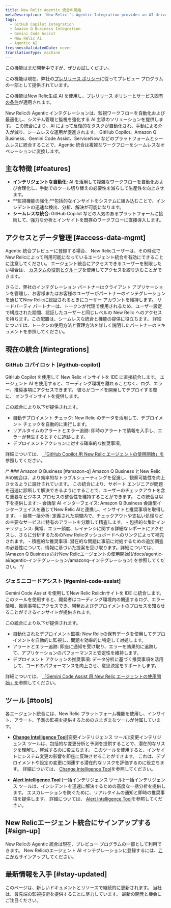 ```yaml
---
title: New Relic Agentic 統合の開始
metaDescription: 'New Relic''s Agentic Integration provides an AI-driven solution to automate and optimize observability workflows, enhancing system management and monitoring'
tags:
  - GitHub Copilot Integration
  - Amazon Q Business Integration
  - Gemini Code Assist
  - New Relic AI
  - Agentic AI
freshnessValidatedDate: never
translationType: machine
---
```


<Callout title="プレビュー">
  この機能はまだ開発中ですが、ぜひお試しください。

  この機能は現在、弊社の[プレリリース ポリシー](/docs/licenses/license-information/referenced-policies/new-relic-pre-release-policy)に従ってプレビュー プログラムの一部として提供されています。

  この機能はNew Relic生成 AI を使用し、[プレリリース ポリシー](/docs/licenses/license-information/referenced-policies/new-relic-pre-release-policy)と[サービス固有の条件](https://newrelic.com/termsandconditions/service-specific)が適用されます。
</Callout>

New Relicの Agentic インテグレーションは、監視ワークフローを自動化および最適化し、システム管理と監視を強化する AI 主導のソリューションを提供します。 この統合により、AI によって反復的なタスクが自動化され、手動による介入が減り、シームレスな運用が促進されます。 GitHub Copilot、Amazon Q Business、Gemini Code Assist、ServiceNow などのプラットフォームとシームレスに統合することで、Agentic 統合は複雑なワークフローをシームレスなオペレーションに変換します。

## 主な特徴 [#features]

* **インテリジェントな自動化:** AI を活用して複雑なワークフローを自動化および合理化し、手動でのツール切り替えの必要性を減らして生産性を向上させます。
* **監視機能の強化:**包括的なインサイトをシステムに組み込むことで、インシデントの迅速な検出、分析、解決が可能になります。
* **シームレスな統合:** GitHub Copilot などの人気のあるプラットフォームに接続して、強力な分析とインサイトを既存のワークフローに直接導入します。

## アクセスとデータ管理 [#access-data-mgmt]

Agentic 統合プレビューに登録する場合、 New Relicユーザーは、その時点でNew Relicによって利用可能になっているエージェント統合を有効にできることに注意してください。 エージェント統合にアクセスできるユーザーを制限したい場合は、 [カスタムの役割とグループ](/docs/accounts/accounts-billing/new-relic-one-user-management/account-user-mgmt-tutorial/#roles)を使用してアクセスを絞り込むことができます。

さらに、弊社のインテグレーション パートナーはクライアント アプリケーションを管理し、お客様またはお客様のユーザーがパートナーのインテグレーションを通じてNew Relicに認証されるときにユーザー アカウントを維持します。 サードパーティ パートナーは、トークンが代理で使用されるため、ユーザー設定で構成された期間、認証したユーザーと同じレベルの New Relic へのアクセスを持ちます。この配置は、シームレスな統合と機能の提供に役立ちます。 詳細については、トークンの使用方法と管理方法を詳しく説明したパートナーのドキュメントを参照してください。

## 現在の統合 [#integrations]

### GitHub コパイロット [#github-copilot]

GitHub Copilot を使用して New Relic インサイトを IDE に直接統合します。 エージェント AI を使用すると、コーディング環境を離れることなく、ログ、エラー、推奨事項にアクセスできます。 彼らがコードを開発してデプロイする際に、 オンラインサイトを提供します。

この統合により以下が提供されます。

* 自動デプロイメント チェック: New Relic のデータを活用して、デプロイメント チェックを自動的に実行します。
* リアルタイムのアラートとエラー追跡: 即時のアラートで情報を入手し、エラーが発生するとすぐに追跡します。
* デプロイメントアクションに対する確率的な推奨事項。

詳細については、 [「GitHub Copilot 用 New Relic エージェントの使用開始」を](/docs/agentic-ai/agentic-integration/github-copilot-integration)参照してください。

/\* ### Amazon Q Business \[#amazon-q] Amazon Q Business とNew Relic AIの統合は、より効率的なトラブルシューティングを促進し、観察可能性を向上させるように設計されています。 この統合により、サポート エンジニアが問題を迅速に診断して解決できるようにすることで、ユーザーのチェックアウトを含む重要なビジネス プロセスの整合性を維持することができます。 この統合は以下を提供します: - 会話型 AI インターフェイス: Amazon Q Business 会話型インターフェイスを通じてNew Relic AIと連携し、インサイトと推奨事項を取得します。 - 目標一括分析: 定義された期間内で、チェックアウトや支払い処理などの主要なサービスに特有のアラートを分離して精査します。 - 包括的な集計インテリジェンス: 異常、エラー頻度、レイテンシに関する詳細なレポートにアクセスし、さらに分析するためのNew Relicダッシュボードへのリンクによって補完されます。 - 積極的な推奨事項: 潜在的な問題に事前に対処するための追加調査の必要性について、情報に基づいた提案を受け取ります。詳細については、\[Amazon Q Business 向けNew Relicエージェントの使用開始]\(/docs/agentic-ai/agentic-インテグレーション/amazonq-インテグレーション) を参照してください。 \*/

### ジェミニコードアシスト [#gemini-code-assist]

Gemini Code Assist を使用してNew Relic RelicInサイトを IDE に統合します。 このツールを使用すると、開発者はコーディング環境内の関連するログ、エラー情報、推奨事項にアクセスでき、開発およびデプロイメントのプロセスを知らせることができるインサイトが提供されます。

この統合により以下が提供されます。

* 自動化されたデプロイメント監視: New Relicの保有データを使用してデプロイメントを自動的に監視し、問題を効率的に特定して対処します。
* アラートとエラー追跡: 即座に通知を受け取り、エラーを効果的に追跡して、アプリケーションのパフォーマンスと安定性を維持します。
* デプロイメント アクションの推奨事項: データ分析に基づく推奨事項を活用して、コードのパフォーマンスを向上させ、意思決定をサポートします。

詳細については、 [「Gemini Code Assist 用 New Relic エージェントの使用開始」を](/docs/agentic-ai/agentic-integration/gemini-integration)参照してください。

## ツール [#tools]

各エージェント統合には、New Relic プラットフォーム機能を使用し、インサイト、アラート、予測の監視を提供するためのさまざまなツールが付属しています。

* **[Change Intelligence Tool](/docs/agentic-ai/tools/change-intelligence-tool)**\[変更インテリジェンス ツール]:変更インテリジェンス ツールは、包括的な変更分析と予測を提供することで、潜在的なリスクを理解し、軽減するのに役立ちます。 このツールを使用すると、インサイトにシステム変更の影響を即座に反映させることができます。 これは、デプロイメントや設定の変更に関連する潜在的なリスクを評価するのに役立ちます。 詳細については、 [Change Intelligence Tool](/docs/agentic-ai/tools/change-intelligence-tool)を参照してください。

* **[Alert Intelligence Tool](/docs/agentic-ai/tools/alert-intelligence-tool)** \[一括インテリジェンス ツール]:一括インテリジェンス ツールは、インシデントを迅速に解決するための高度な一括分析を提供します。 エスカレーションを防ぐために、リアルタイムの通知と即時の推奨事項を提供します。 詳細については、 [Alert Intelligence Tool](/docs/agentic-ai/tools/alert-intelligence-tool)を参照してください。

## New Relicエージェント統合にサインアップする [#sign-up]

New Relicの Agentic 統合は現在、プレビュー プログラムの一部として利用できます。 New Relicのエージェント AI インテグレーションに登録するには、[ここから](https://one.newrelic.com/promotion-flow?state=d0158fb3-6148-4e91-cb2e-58c7af617432)サインアップしてください。

## 最新情報を入手 [#stay-updated]

このページは、新しいドキュメントとリソースで継続的に更新されます。 当社は、最先端の監視技術を提供することに尽力しています。 最新の開発と機会にご注目ください。
